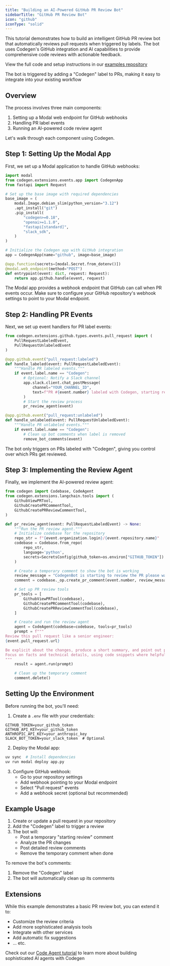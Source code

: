 ```yaml
---
title: "Building an AI-Powered GitHub PR Review Bot"
sidebarTitle: "GitHub PR Review Bot"
icon: "github"
iconType: "solid"
---
```


This tutorial demonstrates how to build an intelligent GitHub PR review bot that automatically reviews pull requests when triggered by labels. The bot uses Codegen's GitHub integration and AI capabilities to provide comprehensive code reviews with actionable feedback.

<Info>View the full code and setup instructions in our [examples repository](https://github.com/codegen-sh/codegen-sdk/tree/develop/codegen-examples/examples/pr_review_bot)</Info>

<Tip>The bot is triggered by adding a "Codegen" label to PRs, making it easy to integrate into your existing workflow</Tip>

## Overview

The process involves three main components:

1. Setting up a Modal web endpoint for GitHub webhooks
2. Handling PR label events
3. Running an AI-powered code review agent

Let's walk through each component using Codegen.

## Step 1: Setting Up the Modal App

First, we set up a Modal application to handle GitHub webhooks:

```python
import modal
from codegen.extensions.events.app import CodegenApp
from fastapi import Request

# Set up the base image with required dependencies
base_image = (
    modal.Image.debian_slim(python_version="3.12")
    .apt_install("git")
    .pip_install(
        "codegen>=0.18",
        "openai>=1.1.0",
        "fastapi[standard]",
        "slack_sdk",
    )
)

# Initialize the Codegen app with GitHub integration
app = CodegenApp(name="github", image=base_image)

@app.function(secrets=[modal.Secret.from_dotenv()])
@modal.web_endpoint(method="POST")
def entrypoint(event: dict, request: Request):
    return app.github.handle(event, request)
```

<Note>
The Modal app provides a webhook endpoint that GitHub can call when PR events occur.
Make sure to configure your GitHub repository's webhook settings to point to your Modal endpoint.
</Note>

## Step 2: Handling PR Events

Next, we set up event handlers for PR label events:

```python
from codegen.extensions.github.types.events.pull_request import (
    PullRequestLabeledEvent,
    PullRequestUnlabeledEvent
)

@app.github.event("pull_request:labeled")
def handle_labeled(event: PullRequestLabeledEvent):
    """Handle PR labeled events."""
    if event.label.name == "Codegen":
        # Optional: Notify a Slack channel
        app.slack.client.chat_postMessage(
            channel="YOUR_CHANNEL_ID",
            text=f"PR #{event.number} labeled with Codegen, starting review",
        )
        # Start the review process
        pr_review_agent(event)

@app.github.event("pull_request:unlabeled")
def handle_unlabeled(event: PullRequestUnlabeledEvent):
    """Handle PR unlabeled events."""
    if event.label.name == "Codegen":
        # Clean up bot comments when label is removed
        remove_bot_comments(event)
```

<Tip>
The bot only triggers on PRs labeled with "Codegen", giving you control over which PRs get reviewed.
</Tip>

## Step 3: Implementing the Review Agent

Finally, we implement the AI-powered review agent:

```python
from codegen import Codebase, CodeAgent
from codegen.extensions.langchain.tools import (
    GithubViewPRTool,
    GithubCreatePRCommentTool,
    GithubCreatePRReviewCommentTool,
)

def pr_review_agent(event: PullRequestLabeledEvent) -> None:
    """Run the PR review agent."""
    # Initialize codebase for the repository
    repo_str = f"{event.organization.login}/{event.repository.name}"
    codebase = Codebase.from_repo(
        repo_str,
        language='python',
        secrets=SecretsConfig(github_token=os.environ["GITHUB_TOKEN"])
    )

    # Create a temporary comment to show the bot is working
    review_message = "CodegenBot is starting to review the PR please wait..."
    comment = codebase._op.create_pr_comment(event.number, review_message)

    # Set up PR review tools
    pr_tools = [
        GithubViewPRTool(codebase),
        GithubCreatePRCommentTool(codebase),
        GithubCreatePRReviewCommentTool(codebase),
    ]

    # Create and run the review agent
    agent = CodeAgent(codebase=codebase, tools=pr_tools)
    prompt = f"""
Review this pull request like a senior engineer:
{event.pull_request.url}

Be explicit about the changes, produce a short summary, and point out possible improvements.
Focus on facts and technical details, using code snippets where helpful.
"""
    result = agent.run(prompt)

    # Clean up the temporary comment
    comment.delete()
```

## Setting Up the Environment

Before running the bot, you'll need:

1. Create a `.env` file with your credentials:

```env
GITHUB_TOKEN=your_github_token
GITHUB_API_KEY=your_github_token
ANTHROPIC_API_KEY=your_anthropic_key
SLACK_BOT_TOKEN=your_slack_token  # Optional
```

2. Deploy the Modal app:
```bash
uv sync  # Install dependencies
uv run modal deploy app.py
```

3. Configure GitHub webhook:
   - Go to your repository settings
   - Add webhook pointing to your Modal endpoint
   - Select "Pull request" events
   - Add a webhook secret (optional but recommended)

## Example Usage

1. Create or update a pull request in your repository
2. Add the "Codegen" label to trigger a review
3. The bot will:
   - Post a temporary "starting review" comment
   - Analyze the PR changes
   - Post detailed review comments
   - Remove the temporary comment when done

To remove the bot's comments:
1. Remove the "Codegen" label
2. The bot will automatically clean up its comments

## Extensions

While this example demonstrates a basic PR review bot, you can extend it to:
- Customize the review criteria
- Add more sophisticated analysis tools
- Integrate with other services
- Add automatic fix suggestions
- ... etc.

<Tip>Check out our [Code Agent tutorial](/tutorials/build-code-agent) to learn more about building sophisticated AI agents with Codegen</Tip>
